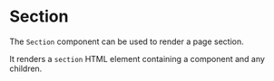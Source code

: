 
# Section

The `Section` component can be used to render a page section.

It renders a `section` HTML element containing a <HeadingLink/> component
and any children.

<Example
  Component={SectComp}
  code={SectCode}
  highlightLines="2,7,11"
  expand
/>
